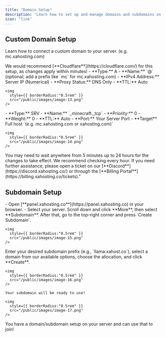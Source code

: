 ```yaml
---
title: "Domain Setup"
description: "Learn how to set up and manage domains and subdomains on XA Hosting, including DNS configuration, domain mapping, and best practices to ensure your server is accessible and properly linked."
icon: "link"
---
```


## Custom Domain Setup

Learn how to connect a custom domain to your server. (e.g. mc.xahosting.com)

<Tip>
  We would recommend [**Cloudflare**](https://cloudflare.com/) for this setup, as changes apply within minutes!
</Tip>

<Steps>
  <Step title="A Record">
    - **Type:** A
    - **Name:** `@` (optional; add a prefix like `mc` for mc.xahosting.com)
    - **IPv4 Address:** Server IP (Numerical)
    - **Proxy Status:** DNS Only
    - **TTL:** Auto

    <img
      style={{ borderRadius:"0.5rem" }}
      src="/public/images/image-13.png"
    />
  </Step>
  <Step title="SRV Record">
    - **Type:** SRV
    - **Name:** `_minecraft._tcp`
    - **Priority:** 0
    - **Weight:** 0
    - **TTL:** Auto
    - **Port:** Your Server Port
    - **Target** Full host `(e.g. mc.xahosting.com or xahosting.com)`

    <img
      style={{ borderRadius:"0.5rem" }}
      src="/public/images/image-14.png"
    />
  </Step>
  <Step title="Contact Support">
    You may need to wait anywhere from 5 minutes up to 24 hours for the changes to take effect. We recommend checking every hour. If you need further assistance, please open a ticket on our [**Discord**](https://discord.xahosting.co/) or through the [**Billing Portal**](https://billing.xahosting.co/tickets)."
  </Step>
</Steps>

## Subdomain Setup

<Steps>
  <Step title="Go to the Game Panel">
    - Open [**panel.xahosting.co**](https://panel.xahosting.co) in your browser.
    - Select your server.
  </Step>
  <Step title="Navigation">
    Scroll down and click **More**, then select **Subdomain**. After that, go to the top-right corner and press `Create Subdomain`.

    <img
      style={{ borderRadius:"0.5rem" }}
      src="/public/images/image-15.png"
    />
  </Step>
  <Step title="Create a Subdomain">
    Enter your desired subdomain prefix (e.g., `llama.xahost.co`), select a domain from our available options, choose the allocation, and click **Create**.

    <img
      style={{ borderRadius:"0.5rem" }}
      src="/public/images/image-16.png"
    />

    Your subdomain will be ready to use!

    <img
      style={{ borderRadius:"0.5rem" }}
      src="/public/images/image-17.png"
    />
  </Step>
</Steps>

<Check>
  You have a domain/subdomain setup on your server and can use that to join!
</Check>